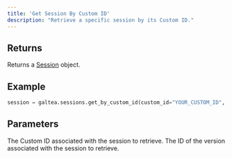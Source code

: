 ```yaml
---
title: 'Get Session By Custom ID'
description: "Retrieve a specific session by its Custom ID."
---
```


## Returns
Returns a [Session](/concepts/product/version/session) object.

## Example
```python
session = galtea.sessions.get_by_custom_id(custom_id="YOUR_CUSTOM_ID", version_id="YOUR_VERSION_ID")
```

## Parameters
<ResponseField name="custom_id" type="string" required>
  The Custom ID associated with the session to retrieve.
</ResponseField>
<ResponseField name="version_id" type="string" required>
  The ID of the version associated with the session to retrieve.
</ResponseField>
